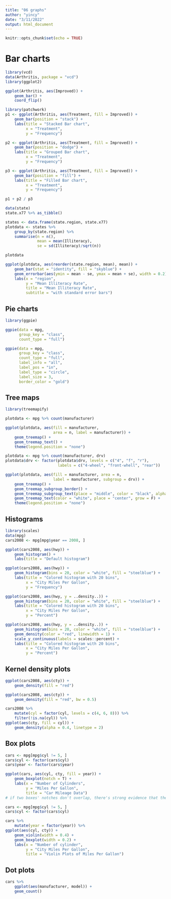 ```yaml
---
title: "06 graphs"
author: "yincy"
date: "3/11/2022"
output: html_document
---
```


```r
knitr::opts_chunk$set(echo = TRUE)
```


# Bar charts
```r
library(vcd)
data(Arthritis, package = "vcd")
library(ggplot2)

ggplot(Arthritis, aes(Improved)) + 
    geom_bar() +
    coord_flip()
```

```r
library(patchwork)
p1 <- ggplot(Arthritis, aes(Treatment, fill = Improved)) +
    geom_bar(position = "stack") +
    labs(title = "Stacked Bar chart", 
         x = "Treatment", 
         y = "Frequency")

p2 <- ggplot(Arthritis, aes(Treatment, fill = Improved)) +
    geom_bar(position = "dodge") +
    labs(title = "Grouped Bar chart", 
         x = "Treatment", 
         y = "Frequency")

p3 <- ggplot(Arthritis, aes(Treatment, fill = Improved)) +
    geom_bar(position = "fill") +
    labs(title = "Filled Bar chart", 
         x = "Treatment", 
         y = "Frequency")

p1 + p2 / p3
```


```r
data(state)
state.x77 %>% as_tibble()
```

```r
states <- data.frame(state.region, state.x77)
plotdata <- states %>% 
    group_by(state.region) %>% 
    summarise(n = n(), 
              mean = mean(Illiteracy), 
              se = sd(Illiteracy)/sqrt(n))

plotdata
```

```r
ggplot(plotdata, aes(reorder(state.region, mean), mean)) +
    geom_bar(stat = "identity", fill = "skyblue") +
    geom_errorbar(aes(ymin = mean - se, ymax = mean + se), width = 0.2) +
    labs(x = "region", 
         y = "Mean Illiteracy Rate", 
         title = "Mean Illiteracy Rate", 
         subtitle = "with standard error bars")
```



## Pie charts
```r
library(ggpie)

ggpie(data = mpg, 
      group_key = "class", 
      count_type = "full")

ggpie(data = mpg, 
      group_key = "class", 
      count_type = "full", 
      label_info = "all", 
      label_pos = "in", 
      label_type = "circle", 
      label_size = 3, 
      border_color = "gold")
```


## Tree maps
```r
library(treemapify)

plotdata <- mpg %>% count(manufacturer)

ggplot(plotdata, aes(fill = manufacturer, 
                     area = n, label = manufacturer)) +
    geom_treemap() +
    geom_treemap_text() +
    theme(legend.position = "none")
```


```r
plotdata <- mpg %>% count(manufacturer, drv)
plotdata$drv <- factor(plotdata$drv, levels = c("4", "f", "r"), 
                       labels = c("4-wheel", "front-whell", "rear"))

ggplot(plotdata, aes(fill = manufacturer, area = n, 
                     label = manufacturer, subgroup = drv)) +
    geom_treemap() +
    geom_treemap_subgroup_border() +
    geom_treemap_subgroup_text(place = "middle", color = "black", alpha = 0.5, grow = F) +
    geom_treemap_text(color = "white", place = "center", grow = F) +
    theme(legend.position = "none")
```


## Histograms
```r
library(scales)
data(mpg)
cars2008 <- mpg[mpg$year == 2008, ]

ggplot(cars2008, aes(hwy)) +
    geom_histogram() +
    labs(title = "Default histogram")

ggplot(cars2008, aes(hwy)) +
    geom_histogram(bins = 20, color = "white", fill = "steelblue") +
    labs(title = "Colored histogram with 20 bins", 
         x = "City Miles Per Gallon", 
         y = "Frequency")

ggplot(cars2008, aes(hwy, y = ..density..)) +
    geom_histogram(bins = 20, color = "white", fill = "steelblue") +
    labs(title = "Colored histogram with 20 bins", 
         x = "City Miles Per Gallon", 
         y = "Percent")

ggplot(cars2008, aes(hwy, y = ..density..)) +
    geom_histogram(bins = 20, color = "white", fill = "steelblue") +
    geom_density(color = "red", linewidth = 1) +
    scale_y_continuous(labels = scales::percent) +
    labs(title = "Colored histogram with 20 bins", 
         x = "City Miles Per Gallon", 
         y = "Percent")
```


## Kernel density plots
```r
ggplot(cars2008, aes(cty)) +
    geom_density(fill = "red")

ggplot(cars2008, aes(cty)) +
    geom_density(fill = "red", bw = 0.5)
```

```r
cars2008 %>% 
    mutate(cyl = factor(cyl, levels = c(4, 6, 8))) %>% 
    filter(!is.na(cyl)) %>% 
ggplot(aes(cty, fill = cyl)) +
    geom_density(alpha = 0.4, linetype = 2)
```


## Box plots
```r
cars <- mpg[mpg$cyl != 5, ]
cars$cyl <- factor(cars$cyl)
cars$year <- factor(cars$year)

ggplot(cars, aes(cyl, cty, fill = year)) +
    geom_boxplot(notch = T) +
    labs(x = "Number of Cylinders", 
         y = "Miles Per Gallon", 
         title = "Car Mileage Data")
# if two boxes' notches don't overlap, there's strong evidence that their medians differ.
```



```r
cars <- mpg[mpg$cyl != 5, ]
cars$cyl <- factor(cars$cyl)

cars %>% 
    mutate(year = factor(year)) %>% 
ggplot(aes(cyl, cty)) +
    geom_violin(width = 0.4) +
    geom_boxplot(width = 0.2) +
    labs(x = "Number of cylinder", 
         y = "City Miles Per Gallon", 
         title = "Violin Plots of Miles Per Gallon")
```


## Dot plots
```r
cars %>% 
    ggplot(aes(manufacturer, model)) +
    geom_count()
```









